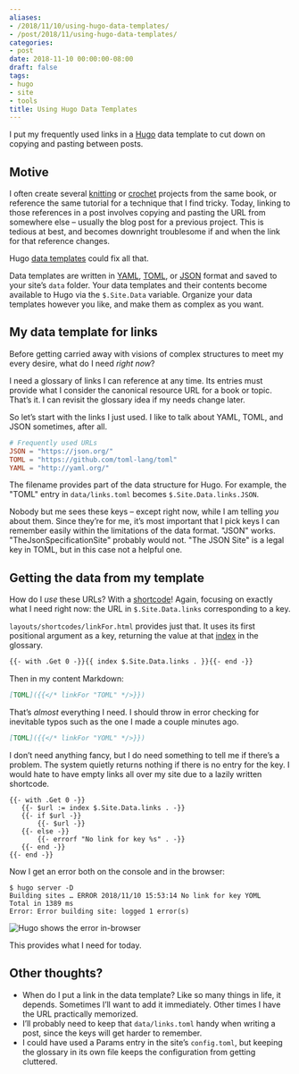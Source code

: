 ```yaml
---
aliases:
- /2018/11/10/using-hugo-data-templates/
- /post/2018/11/using-hugo-data-templates/
categories:
- post
date: 2018-11-10 00:00:00-08:00
draft: false
tags:
- hugo
- site
- tools
title: Using Hugo Data Templates
---
```


I put my frequently used links in a [Hugo](https://gohugo.io/) data
template to cut down on copying and pasting between posts.

## Motive

I often create several [knitting](/tags/knitting) or
[crochet](/tags/crochet) projects from the same book, or reference the
same tutorial for a technique that I find tricky. Today, linking to
those references in a post involves copying and pasting the URL from
somewhere else – usually the blog post for a previous project. This is
tedious at best, and becomes downright troublesome if and when the link
for that reference changes.

Hugo [data templates](https://gohugo.io/templates/data-templates/) could
fix all that.

Data templates are written in [YAML](https://yaml.org),
[TOML](https://github/toml-lang/toml), or [JSON](https://json.org)
format and saved to your site’s `data` folder. Your data templates and
their contents become available to Hugo via the `$.Site.Data` variable.
Organize your data templates however you like, and make them as complex
as you want.

## My data template for links

Before getting carried away with visions of complex structures to meet
my every desire, what do I need *right now*?

I need a glossary of links I can reference at any time. Its entries must
provide what I consider the canonical resource URL for a book or topic.
That’s it. I can revisit the glossary idea if my needs change later.

So let’s start with the links I just used. I like to talk about YAML,
TOML, and JSON sometimes, after all.

```toml title="data/links.toml"
# Frequently used URLs
JSON = "https://json.org/"
TOML = "https://github.com/toml-lang/toml"
YAML = "http://yaml.org/"
```

The filename provides part of the data structure for Hugo. For example,
the "TOML" entry in `data/links.toml` becomes `$.Site.Data.links.JSON`.

Nobody but me sees these keys – except right now, while I am telling
*you* about them. Since they’re for me, it’s most important that I pick
keys I can remember easily within the limitations of the data format.
"JSON" works. "TheJsonSpecificationSite" probably would not. "The JSON
Site" is a legal key in TOML, but in this case not a helpful one.

## Getting the data from my template

How do I *use* these URLs? With a
[shortcode](https://gohugo.io/templates/shortcode-templates/)\! Again,
focusing on exactly what I need right now: the URL in
`$.Site.Data.links` corresponding to a key.

`layouts/shortcodes/linkFor.html` provides just that. It uses its first
positional argument as a key, returning the value at that
[index](https://gohugo.io/functions/index-function/) in the glossary.

```html
{{- with .Get 0 -}}{{ index $.Site.Data.links . }}{{- end -}}
```

Then in my content Markdown:

```md
[TOML]({{</* linkFor "TOML" */>}})
```

That’s *almost* everything I need. I should throw in error checking for
inevitable typos such as the one I made a couple minutes ago.

```md
[TOML]({{</* linkFor "YOML" */>}})
```

I don’t need anything fancy, but I do need something to tell me if
there’s a problem. The system quietly returns nothing if there is no
entry for the key. I would hate to have empty links all over my site due
to a lazily written shortcode.

```
{{- with .Get 0 -}}
   {{- $url := index $.Site.Data.links . -}}
   {{- if $url -}}
       {{- $url -}}
   {{- else -}}
       {{- errorf "No link for key %s" . -}}
   {{- end -}}
{{- end -}}
```

Now I get an error both on the console and in the browser:

```
$ hugo server -D
Building sites … ERROR 2018/11/10 15:53:14 No link for key YOML
Total in 1389 ms
Error: Error building site: logged 1 error(s)
```

![Hugo shows the error in-browser](@img/2018/error-screenshot.png)

This provides what I need for today.

## Other thoughts?

- When do I put a link in the data template? Like so many things in
  life, it depends. Sometimes I’ll want to add it immediately. Other
  times I have the URL practically memorized.
- I’ll probably need to keep that `data/links.toml` handy when writing
  a post, since the keys will get harder to remember.
- I could have used a Params entry in the site’s `config.toml`, but
  keeping the glossary in its own file keeps the configuration from
  getting cluttered.
